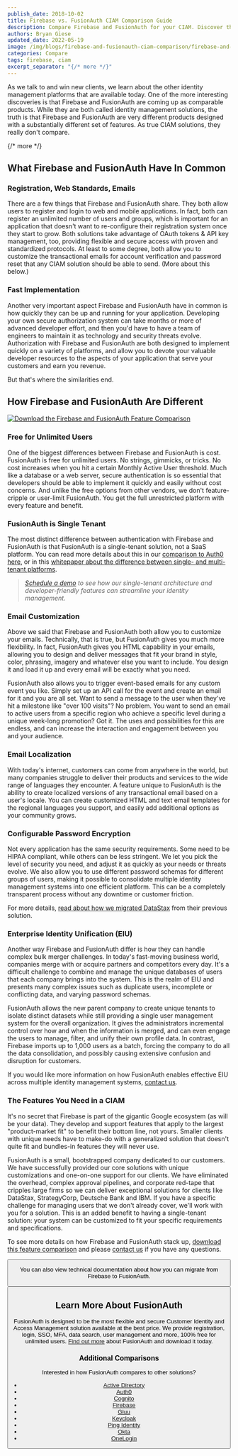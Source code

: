 ```yaml
---
publish_date: 2018-10-02 
title: Firebase vs. FusionAuth CIAM Comparison Guide
description: Compare Firebase and FusionAuth for your CIAM. Discover the key differences, features, and benefits.
authors: Bryan Giese
updated_date: 2022-05-19
image: /img/blogs/firebase-and-fusionauth-ciam-comparison/firebase-and-fusionauth-comparison.jpg
categories: Compare
tags: firebase, ciam
excerpt_separator: "{/* more */}"
---
```


As we talk to and win new clients, we learn about the other identity management platforms that are available today. One of the more interesting discoveries is that Firebase and FusionAuth are coming up as comparable products. While they are both called identity management solutions, the truth is that Firebase and FusionAuth are very different products designed with a substantially different set of features. As true CIAM solutions, they really don't compare.

{/* more */}

## What Firebase and FusionAuth Have In Common

### Registration, Web Standards, Emails

There are a few things that Firebase and FusionAuth share. They both allow users to register and login to web and mobile applications. In fact, both can register an unlimited number of users and groups, which is important for an application that doesn't want to re-configure their registration system once they start to grow. Both solutions take advantage of OAuth tokens & API key management, too, providing flexible and secure access with proven and standardized protocols. At least to some degree, both allow you to customize the transactional emails for account verification and password reset that any CIAM solution should be able to send. (More about this below.)

### Fast Implementation
Another very important aspect Firebase and FusionAuth have in common is how quickly they can be up and running for your application. Developing your own secure authorization system can take months or more of advanced developer effort, and then you'd have to have a team of engineers to maintain it as technology and security threats evolve. Authorization with Firebase and FusionAuth are both designed to implement quickly on a variety of platforms, and allow you to devote your valuable developer resources to the aspects of your application that serve your customers and earn you revenue.

But that's where the similarities end.

## How Firebase and FusionAuth Are Different

[![Download the Firebase and FusionAuth Feature Comparison](/img/blogs/firebase-and-fusionauth-ciam-comparison/firebase-fusionauth-compare-sample.png)](/resources/fusionauth-vs-firebase.pdf)

### Free for Unlimited Users
One of the biggest differences between Firebase and FusionAuth is cost. FusionAuth is free for unlimited users. No strings, gimmicks, or tricks. No cost increases when you hit a certain Monthly Active User threshold. Much like a database or a web server, secure authentication is so essential that developers should be able to implement it quickly and easily without cost concerns. And unlike the free options from other vendors, we don't feature-cripple or user-limit FusionAuth. You get the full unrestricted platform with every feature and benefit.

### FusionAuth is Single Tenant

The most distinct difference between authentication with Firebase and FusionAuth is that FusionAuth is a single-tenant solution, not a SaaS platform. You can read more details about this in our [comparison to Auth0 here](/blog/2018/10/19/auth0-and-fusionauth-a-tale-of-two-solutions "Read our comparison to Auth0"), or in this [whitepaper about the difference between single- and multi-tenant platforms](/articles/identity-basics/multi-tenancy-vs-single-tenant-idaas-solutions "Read more about single- and multi-tenant identity solutions").

> _[Schedule a demo](/contact) to see how our single-tenant architecture and developer-friendly features can streamline your identity management._

### Email Customization

Above we said that Firebase and FusionAuth both allow you to customize your emails. Technically, that is true, but FusionAuth gives you much more flexibility. In fact, FusionAuth gives you HTML capability in your emails, allowing you to design and deliver messages that fit your brand in style, color, phrasing, imagery and whatever else you want to include. You design it and load it up and every email will be exactly what you need.

FusionAuth also allows you to trigger event-based emails for any custom event you like. Simply set up an API call for the event and create an email for it and you are all set. Want to send a message to the user when they've hit a milestone like "over 100 visits"? No problem. You want to send an email to active users from a specific region who achieve a specific level during a unique week-long promotion? Got it. The uses and possibilities for this are endless, and can increase the interaction and engagement between you and your audience.

### Email Localization

With today's internet, customers can come from anywhere in the world, but many companies struggle to deliver their products and services to the wide range of languages they encounter. A feature unique to FusionAuth is the ability to create localized versions of any transactional email based on a user's locale. You can create customized HTML and text email templates for the regional languages you support, and easily add additional options as your community grows.

### Configurable Password Encryption

Not every application has the same security requirements. Some need to be HIPAA compliant, while others can be less stringent. We let you pick the level of security you need, and adjust it as quickly as your needs or threats evolve. We also allow you to use different password schemas for different groups of users, making it possible to consolidate multiple identity management systems into one efficient platform. This can be a completely transparent process without any downtime or customer friction.

For more details, [read about how we migrated DataStax](/resources/datastax-case-study.pdf "Read about DataStax migration") from their previous solution.

### Enterprise Identity Unification (EIU)

Another way Firebase and FusionAuth differ is how they can handle complex bulk merger challenges. In today's fast-moving business world, companies merge with or acquire partners and competitors every day. It's a difficult challenge to combine and manage the unique databases of users that each company brings into the system. This is the realm of EIU and presents many complex issues such as duplicate users, incomplete or conflicting data, and varying password schemas.

FusionAuth allows the new parent company to create unique tenants to isolate distinct datasets while still providing a single user management system for the overall organization. It gives the administrators incremental control over how and when the information is merged, and can even engage the users to manage, filter, and unify their own profile data. In contrast, Firebase imports up to 1,000 users as a batch, forcing the company to do all the data consolidation, and possibly causing extensive confusion and disruption for customers.

If you would like more information on how FusionAuth enables effective EIU across multiple identity management systems, [contact us](/contact "Contact us today!").

### The Features You Need in a CIAM
It's no secret that Firebase is part of the gigantic Google ecosystem (as will be your data). They develop and support features that apply to the largest "product-market fit" to benefit their bottom line, not yours. Smaller clients with unique needs have to make-do with a generalized solution that doesn't quite fit and bundles-in features they will never use.

FusionAuth is a small, bootstrapped company dedicated to our customers. We have successfully provided our core solutions with unique customizations and one-on-one support for our clients. We have eliminated the overhead, complex approval pipelines, and corporate red-tape that cripples large firms so we can deliver exceptional solutions for clients like DataStax, StrategyCorp, Deutsche Bank and IBM. If you have a specific challenge for managing users that we don't already cover, we'll work with you for a solution. This is an added benefit to having a single-tenant solution: your system can be customized to fit your specific requirements and specifications.

To see more details on how Firebase and FusionAuth stack up, [download this feature comparison](/resources/fusionauth-vs-firebase.pdf "Firebase and FusionAuth Feature Comparison") and please [contact us](/contact "Contact Us") if you have any questions.

<Button label="Download the Firebase and FusionAuth Feature Comparison" href="/resources/fusionauth-vs-firebase.pdf" />

You can also view technical documentation about how you can migrate from Firebase to FusionAuth.

<Button label="View the Firebase Technical Migration Guide" href="/docs/lifecycle/migrate-users/bulk/firebase" />

## Learn More About FusionAuth
FusionAuth is designed to be the most flexible and secure Customer Identity and Access Management solution available at the best price. We provide registration, login, SSO, MFA, data search, user management and more, 100% free for unlimited users. [Find out more](/ "FusionAuth Home") about FusionAuth and download it today.

### Additional Comparisons

Interested in how FusionAuth compares to other solutions?
- [Active Directory](/blog/2018/09/14/active-directory-and-fusionauth-ciam-comparison "Active Directory and FusionAuth")
- [Auth0](/blog/2018/10/19/auth0-and-fusionauth-a-tale-of-two-solutions "Auth0 and FusionAuth")
- [Cognito](/blog/2018/09/18/amazon-cognito-and-fusionauth-comparison "Amazon Cognito and FusionAuth")
- [Firebase](/blog/2018/10/02/firebase-and-fusionauth-ciam-comparison "Firebase and FusionAuth")
- [Gluu](/blog/2019/07/16/gluu-fusionauth-compare-identity-management-solutions "Gluu and FusionAuth")
- [Keycloak](/blog/2019/03/06/keycloak-fusionauth-comparison "Keycloak and FusionAuth")
- [Ping Identity](/blog/2018/10/08/quick-comparison-ping-identity-and-fusionauth "Ping Identity and FusionAuth")
- [Okta](/blog/2018/10/16/8-things-to-know-about-okta-and-fusionauth "Okta and FusionAuth")
- [OneLogin](/blog/2018/10/12/onelogin-and-fusionauth "OneLogin and FusionAuth")
